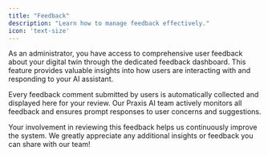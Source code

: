 ```yaml
---
title: "Feedback"
description: "Learn how to manage feedback effectively."
icon: 'text-size'
---
```


As an administrator, you have access to comprehensive user feedback about your digital twin through the dedicated feedback dashboard. This feature provides valuable insights into how users are interacting with and responding to your AI assistant.

Every feedback comment submitted by users is automatically collected and displayed here for your review. Our Praxis AI team actively monitors all feedback and ensures prompt responses to user concerns and suggestions.


Your involvement in reviewing this feedback helps us continuously improve the system. We greatly appreciate any additional insights or feedback you can share with our team!
